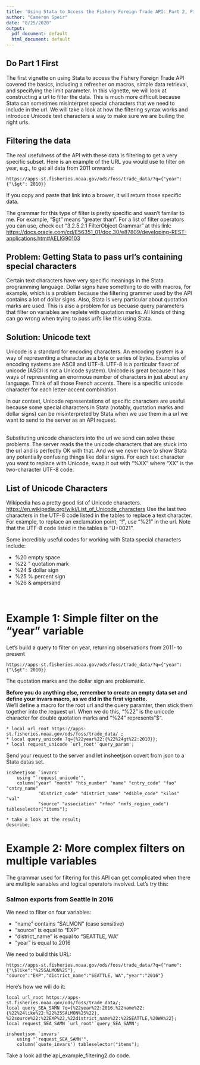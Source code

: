 ```yaml
---
title: 'Using Stata to Access the Fishery Foreign Trade API: Part 2, Filtering'
author: "Cameron Speir"
date: "8/25/2020"
output:
  pdf_document: default
  html_document: default
---
```


## Do Part 1 First
The first vignette on using Stata to access the Fishery Foreign Trade API covered the basics, including a refresher on macros, simple data retrieval, and specifying the limit parameter.  In this vignette, we will look at constructing a url to filter the data.  This is much more difficult because Stata can sometimes misinterpret special characters that we need to include in the url.  We will take a look at how the filtering syntax works and introduce Unicode text characters a way to make sure we are builing the right urls.


## Filtering the data
The real usefulness of the API with these data is filtering to get a very specific subset.  Here is an example of the URL you would use to filter on year, e.g., to get all data from 2011 onwards:

```
https://apps-st.fisheries.noaa.gov/ods/foss/trade_data/?q={"year":{"\$gt": 2010}}
```

If you copy and paste that link into a brower, it will return those specific data. 

The grammar for this type of filter is pretty specific and wasn't familar to me.  For example, "\$gt" means "greater than".  For a list of filter operators you can use, check out "3.2.5.2.1 FilterObject Grammar" at this link: <https://docs.oracle.com/cd/E56351_01/doc.30/e87809/developing-REST-applications.htm#AELIG90103>


## Problem: Getting Stata to pass url's containing special characters
Certain text characters have very specific meanings in the Stata programming language.  Dollar signs have something to do with macros, for example, which is a problem because the filtering grammer used by the API contains a lot of dollar signs.  Also, Stata is very particular about quotation marks are used.  This is also a problem for us becuase query parameters that filter on variables are replete with quotation marks.  All kinds of thing can go wrong when trying to pass url's like this using Stata.
<br>

## Solution: Unicode text
Unicode is a standard for encoding characters.  An encoding system is a way of representing a character as a byte or series of bytes.  Examples of encoding systems are ASCII and UTF-8.  UTF-8 is a particular flavor of unicode (ASCII is not a Unicode system).  Unicode is great because it has ways of representing an enormous number of characters in just about any language.  Think of all those French accents.  There is a specific unicode character for each letter-accent combination.
<br>

In our context, Unicode representations of specific characters are useful because some special characters in Stata (notably, quotation marks and dollar signs) can be misinterpreted by Stata when we use them in a url we want to send to the server as an API request.  
<br>

Substituting unicode characters into the url we send can solve these problems.  The server reads the the unicode characters that are stuck into the url and is perfectly OK with that.  And we we never have to show Stata any potentially confusing things like dollar signs. For each text character you want to replace with Unicode, swap it out with "%XX" where "XX" is the two-character UTF-8 code.

## List of Unicode Characters
Wikipedia has a pretty good list of Unicode characters.
<https://en.wikipedia.org/wiki/List_of_Unicode_characters>
Use the last two characters in the UTF-8 code listed in the tables to replace a text character.  For example, to replace an exclamation point, "!", use "%21" in the url.  Note that the UTF-8 code listed in the tables is "U+0021".
<br>

Some incredibly useful codes for working with Stata special characters include:

* %20   empty space
* %22 " quotation mark
* %24 \$ dollar sign
* %25 % percent sign
* %26 & ampersand

<br>

# Example 1: Simple filter on the "year" variable
Let's build a query to filter on year, returning observations from 2011- to present
```
https://apps-st.fisheries.noaa.gov/ods/foss/trade_data/?q={"year":{"\$gt": 2010}}
```
The quotation marks and the dollar sign are problematic.

**Before you do anything else, remember to create an empty data set and define your invars macro, as we did in the first vignette.**
<br>
We'll define a macro for the root url and the query paramter, then stick them together into the request url.  When we do this, "%22" is the unicode character for double quotation marks and "%24" represents"$".

```
* local url_root https://apps-st.fisheries.noaa.gov/ods/foss/trade_data/ ;
* local query_unicode ?q={%22year%22:{%22%24gt%22:2010}};
* local request_unicode `url_root'`query_param';
```
Send your request to the server and let insheetjson covert from json to a Stata datas set.
```
insheetjson `invars'
	using "`request_unicode'",
	column("year" "month" "hts_number" "name" "cntry_code" "fao" "cntry_name" 
			"district_code" "district_name" "edible_code" "kilos" "val" 
			"source" "association" "rfmo" "nmfs_region_code") tableselector("items");

* take a look at the result;
describe;
```


# Example 2: More complex filters on multiple variables
The grammar used for filtering for this API can get complicated when there are multiple variables and logical operators involved.  Let's try this:

### Salmon exports from Seattle in 2016
We need to filter on four variables:

* "name" contains "SALMON" (case sensitive) 
* "source" is equal to "EXP"
* "district_name" is equal to "SEATTLE, WA"
* "year" is equal to 2016

We need to build this URL:

```
https://apps-st.fisheries.noaa.gov/ods/foss/trade_data/?q={"name":{"\$like":"%25SALMON%25"},
"source":"EXP","district_name":"SEATTLE, WA","year":"2016"}
```

Here's how we will do it:

```
local url_root https://apps-st.fisheries.noaa.gov/ods/foss/trade_data/;
local query_SEA_SAMN ?q={%22year%22:2016,%22name%22:{%22%24like%22:%22%25SALMON%25%22},
%22source%22:%22EXP%22,%22district_name%22:%22SEATTLE,%20WA%22};
local request_SEA_SAMN `url_root'`query_SEA_SAMN';
```

```
insheetjson `invars'
	using "`request_SEA_SAMN'",
	column(`quote_invars') tableselector("items");
```

Take a look ad the api_example_filtering2.do code.